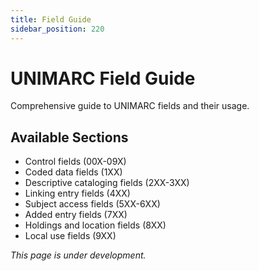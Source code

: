 ```yaml
---
title: Field Guide
sidebar_position: 220
---
```


# UNIMARC Field Guide

Comprehensive guide to UNIMARC fields and their usage.

<!-- FieldGuide component will be added when available -->

## Available Sections

- Control fields (00X-09X)
- Coded data fields (1XX)
- Descriptive cataloging fields (2XX-3XX)
- Linking entry fields (4XX)
- Subject access fields (5XX-6XX)
- Added entry fields (7XX)
- Holdings and location fields (8XX)
- Local use fields (9XX)

*This page is under development.*